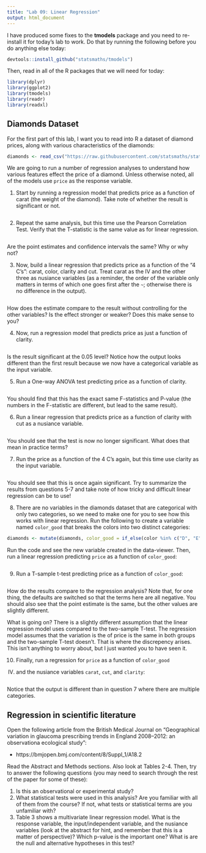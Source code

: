 ```yaml
---
title: "Lab 09: Linear Regression"
output: html_document
---
```


I have produced some fixes to the **tmodels** package and you need to
re-install it for today's lab to work. Do that by running the following
before you do anything else today:

```r
devtools::install_github("statsmaths/tmodels")
```

Then, read in all of the R packages that we will need for today:

```r
library(dplyr)
library(ggplot2)
library(tmodels)
library(readr)
library(readxl)
```

## Diamonds Dataset

For the first part of this lab, I want you to read into R a dataset of diamond
prices, along with various characteristics of the diamonds:

```r
diamonds <- read_csv("https://raw.githubusercontent.com/statsmaths/stat_data/gh-pages/diamonds_small.csv")
```

We are going to run a number of regression analyses to understand how various
features effect the price of a diamond. Unless otherwise noted, all of the models
use `price` as the response variable.

1. Start by running a regression model that predicts price as a function of
carat (the weight of the diamond). Take note of whether the result is
significant or not.

```r

```

2. Repeat the same analysis, but this time use the Pearson Correlation
Test. Verify that the T-statistic is the same value as for linear regression.

```r

```

Are the point estimates and confidence intervals the same? Why or why not?

3. Now, build a linear regression that predicts price as a function of
the "4 C's": carat, color, clarity and cut. Treat carat as the IV and
the other three as nusiance variables (as a reminder, the order of the
variable only matters in terms of which one goes first after the `~`;
otherwise there is no difference in the output).

```r

```

How does the estimate compare to the result without controlling for
the other variables? Is the effect stronger or weaker? Does this make
sense to you?

4. Now, run a regression model that predicts price as just a function
of clarity.

```r

```

Is the result significant at the 0.05 level? Notice how the output looks
different than the first result because we now have a categorical variable
as the input variable.

5. Run a One-way ANOVA test predicting price as a function of clarity.

```r

```

You should find that this has the exact same F-statistics and P-value
(the numbers in the F-statistic are different, but lead to the same
result).

6. Run a linear regression that predicts price as a function of clarity
with cut as a nusiance variable.

```r

```

You should see that the test is now no longer significant. What does that
mean in practice terms?

7. Run the price as a function of the 4 C's again, but this time use clarity
as the input variable.

```r

```

You should see that this is once again significant. Try to summarize the
results from questions 5-7 and take note of how tricky and difficult
linear regression can be to use!

8. There are no variables in the diamonds dataset that are categorical
with only two categories, so we need to make one for you to see how this
works with linear regression. Run the following to create a variable
named `color_good` that breaks the colors into two distinct categories:

```r
diamonds <- mutate(diamonds, color_good = if_else(color %in% c("D", "E"), "good", "poor"))
```

Run the code and see the new variable created in the data-viewer.
Then, run a linear regression predicting `price` as a function of
`color_good`:

```r

```

9. Run a T-sample t-test predicting price as a function of `color_good`:

```r

```

How do the results compare to the regression analysis? Note that,
for one thing, the defaults are switched so that the terms here
are all negative. You should also see that the point estimate is
the same, but the other values are slightly different.

What is going on? There is a slightly different assumption that the
linear regression model uses compared to the two-sample T-test. The
regression model assumes that the variation is the of price is the
same in both groups and the two-sample T-test doesn't. That is where
the discrepency arises. This isn't anything to worry about, but I
just wanted you to have seen it.

10. Finally, run a regression for `price` as a function of `color_good`
(IV) and the nusiance variables `carat`, `cut`, and `clarity`:

```r

```

Notice that the output is different than in question 7 where there are
multiple categories.

## Regression in scientific literature

Open the following article from the British Medical Journal on "Geographical
variation in glaucoma prescribing trends in England 2008–2012: an observationa
ecological study":

- https://bmjopen.bmj.com/content/8/Suppl_1/A18.2

Read the Abstract and Methods sections. Also look at Tables 2-4. Then,
try to answer the following questions (you may need to search through the rest
of the paper for some of these):

1. Is this an observational or experimental study?
2. What statistical tests were used in this analysis? Are you familiar with
all of them from the course? If not, what tests or statistical terms are you
unfamiliar with?
3. Table 3 shows a multivariate linear regression model. What is the response
variable, the input/independent variable, and the nusiance variables (look at
the abstract for hint, and remember that this is a matter of perspective)?
Which p-value is the important one? What is are the null and alternative hypotheses
in this test?






